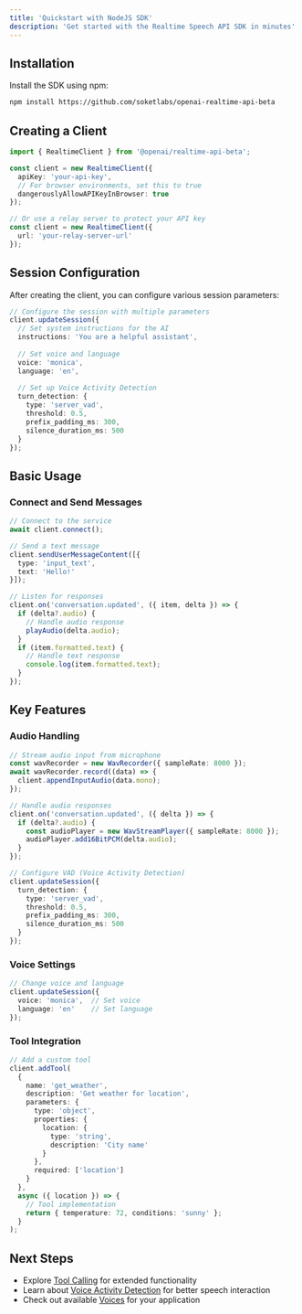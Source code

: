```yaml
---
title: 'Quickstart with NodeJS SDK'
description: 'Get started with the Realtime Speech API SDK in minutes'
---
```


## Installation

Install the SDK using npm:

```bash
npm install https://github.com/soketlabs/openai-realtime-api-beta
```

## Creating a Client

```typescript
import { RealtimeClient } from '@openai/realtime-api-beta';

const client = new RealtimeClient({
  apiKey: 'your-api-key',
  // For browser environments, set this to true
  dangerouslyAllowAPIKeyInBrowser: true 
});

// Or use a relay server to protect your API key
const client = new RealtimeClient({
  url: 'your-relay-server-url'
});
```

## Session Configuration

After creating the client, you can configure various session parameters:

```typescript
// Configure the session with multiple parameters
client.updateSession({
  // Set system instructions for the AI
  instructions: 'You are a helpful assistant',
  
  // Set voice and language
  voice: 'monica',
  language: 'en',
  
  // Set up Voice Activity Detection
  turn_detection: {
    type: 'server_vad',
    threshold: 0.5,
    prefix_padding_ms: 300,
    silence_duration_ms: 500
  }
});
```

## Basic Usage

### Connect and Send Messages

```typescript
// Connect to the service
await client.connect();

// Send a text message
client.sendUserMessageContent([{
  type: 'input_text',
  text: 'Hello!'
}]);

// Listen for responses
client.on('conversation.updated', ({ item, delta }) => {
  if (delta?.audio) {
    // Handle audio response
    playAudio(delta.audio);
  }
  if (item.formatted.text) {
    // Handle text response
    console.log(item.formatted.text);
  }
});
```

## Key Features

### Audio Handling
```typescript
// Stream audio input from microphone
const wavRecorder = new WavRecorder({ sampleRate: 8000 });
await wavRecorder.record((data) => {
  client.appendInputAudio(data.mono);
});

// Handle audio responses
client.on('conversation.updated', ({ delta }) => {
  if (delta?.audio) {
    const audioPlayer = new WavStreamPlayer({ sampleRate: 8000 });
    audioPlayer.add16BitPCM(delta.audio);
  }
});

// Configure VAD (Voice Activity Detection)
client.updateSession({
  turn_detection: {
    type: 'server_vad',
    threshold: 0.5,
    prefix_padding_ms: 300,
    silence_duration_ms: 500
  }
});
```

### Voice Settings
```typescript
// Change voice and language
client.updateSession({
  voice: 'monica',  // Set voice
  language: 'en'    // Set language
});
```

### Tool Integration
```typescript
// Add a custom tool
client.addTool(
  {
    name: 'get_weather',
    description: 'Get weather for location',
    parameters: {
      type: 'object',
      properties: {
        location: {
          type: 'string',
          description: 'City name'
        }
      },
      required: ['location']
    }
  },
  async ({ location }) => {
    // Tool implementation
    return { temperature: 72, conditions: 'sunny' };
  }
);
```

## Next Steps
- Explore [Tool Calling](/concepts/tool_calling) for extended functionality
- Learn about [Voice Activity Detection](/concepts/vad) for better speech interaction
- Check out available [Voices](/concepts/voice) for your application